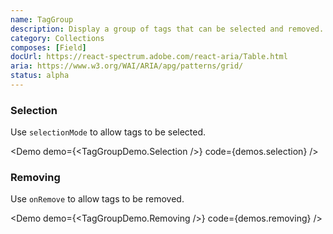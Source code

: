 ```yaml
---
name: TagGroup
description: Display a group of tags that can be selected and removed.
category: Collections
composes: [Field]
docUrl: https://react-spectrum.adobe.com/react-aria/Table.html
aria: https://www.w3.org/WAI/ARIA/apg/patterns/grid/
status: alpha
---
```


### Selection

Use `selectionMode` to allow tags to be selected.

<Demo demo={<TagGroupDemo.Selection />} code={demos.selection} />

### Removing

Use `onRemove` to allow tags to be removed.

<Demo demo={<TagGroupDemo.Removing />} code={demos.removing} />
